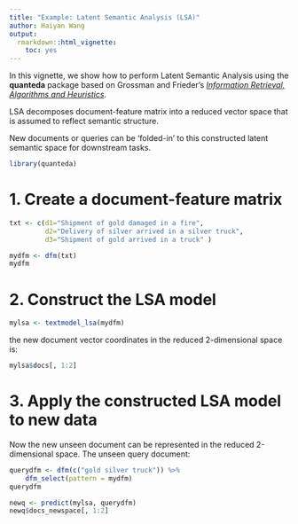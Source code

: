 ```yaml
---
title: "Example: Latent Semantic Analysis (LSA)"
author: Haiyan Wang
output: 
  rmarkdown::html_vignette:
    toc: yes
---
```


In this vignette, we show how to perform Latent Semantic Analysis using the **quanteda** package based on Grossman and Frieder’s  [*Information Retrieval, Algorithms and Heuristics*](http://www1.se.cuhk.edu.hk/%7Eseem5680/lecture/LSI-Eg.pdf).

LSA decomposes document-feature matrix into a reduced vector space that is assumed to reflect semantic structure.

New documents or queries can be 'folded-in' to this constructed latent semantic space for downstream tasks. 

```r
library(quanteda)
```

# 1. Create a document-feature matrix

```r
txt <- c(d1="Shipment of gold damaged in a fire",
         d2="Delivery of silver arrived in a silver truck",
         d3="Shipment of gold arrived in a truck" )

mydfm <- dfm(txt)
mydfm
```



# 2. Construct the LSA model
```r
mylsa <- textmodel_lsa(mydfm)
```

 the new document vector coordinates in the reduced 2-dimensional space is:
```r
mylsa$docs[, 1:2]
```

# 3. Apply the constructed LSA model to new data
Now the new unseen document can be represented in the reduced 2-dimensional space.
The unseen query document:
```r
querydfm <- dfm(c("gold silver truck")) %>%
    dfm_select(pattern = mydfm)
querydfm
```
```r
newq <- predict(mylsa, querydfm)
newq$docs_newspace[, 1:2]
```
